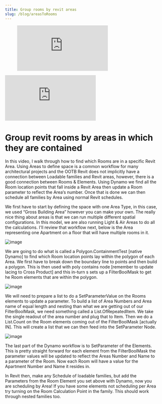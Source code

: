 ```yaml
---
title: Group rooms by revit areas
slug: /blog/areasToRooms
---
```

<figure class="aspect-w-16 aspect-h-9">
  <iframe title="vimeo-player" src="https://player.vimeo.com/video/123620912?h=69a74b37ea" frameborder="0" allowfullscreen></iframe>
</figure>

<iframe class="w-full aspect-video" src="https://player.vimeo.com/video/124577440" frameborder="0" allowfullscreen></iframe>


# Group revit rooms by areas in which they are contained
In this video, I walk through how to find which Rooms are in a specific Revit Area. Using Areas to define space is a common workflow for many architectural projects and the OOTB Revit does not implicitly have a connection between Loadable families and Revit areas, however, there is a good connection between Rooms & Elements. Using Dynamo we find all the Room location points that fall inside a Revit Area then update a Room parameter to reflect the Area‘s number. Once that is done we can then schedule all families by Area using normal Revit schedules.

We first have to start by defining the space with one Area Type, in this case, we used “Gross Building Area” however you can make your own. The really nice thing about areas is that we can run multiple different spatial configurations. In this model, we are also running Light & Air Areas to do all the calculations. I'll review that workflow next, below is the Area representing one Apartment on a floor that will have multiple rooms in it.

![image](/images/roomInAreaPlan.jpg)

We are going to do what is called a Polygon.ContainmentTest [native Dynamo] to find which Room location points lay within the polygon of each Area. We first have to break down the boundary line to points and then build a polygon. This is then used with poly contains node [remember to update lacing to Cross Product] and this in-turn s sets up a FilterBoolMask to get he Room elements that are within the polygon.

![image](/images/roomInAreaGrouping.gif)

We will need to prepare a list to do a SetParameterValue on the Rooms elements to update a parameter. To build a list of Area Numbers and Area name of equal length and nesting than what we are getting out of our FilterBoolMask, we need something called a List.OfRepeatedItem. We take the single readout of the area number and plug that to Item. Then we do a List.Count on the Room elements coming out of the FilterBoolMask [actually IN]. This will create a list that we can then feed into the SetParameter Node.

![image](/images/roomInArea.jpg)

The last part of the Dynamo workflow is to SetParameter of the Elements. This is pretty straight forward for each element from the FilterBoolMask the parameter values will be updated to reflect the Areas Number and Name to a parameter of the Room. Now each Room will have a value for the Apartment Number and Name it resides in.


In Revit then, make any Schedule of loadable families, but add the Parameters from the Room Element you set above with Dynamo, now you are scheduling by Area! If you have some elements not scheduling per Area try turning on the Room Calculation Point in the family.  This should work through nested families too.